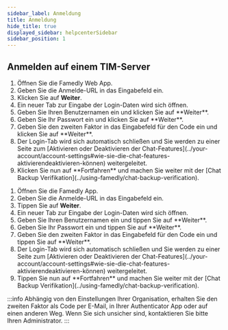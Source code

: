 ```yaml
---
sidebar_label: Anmeldung
title: Anmeldung
hide_title: true
displayed_sidebar: helpcenterSidebar
sidebar_position: 1
---
```



<div class="hero hero--primary">
  <div class="container">
    <h2 class="hero__title">Anmelden auf einem TIM-Server</h2>
  </div>
</div>

<Tabs>
  <TabItem value="desktop" label="Desktop">
  <ol>
    <li>Öffnen Sie die Famedly Web App.</li>
    <li>Geben Sie die Anmelde-URL in das Eingabefeld ein.</li>
    <li>Klicken Sie auf <b>Weiter</b>.</li>
    <li>Ein neuer Tab zur Eingabe der Login-Daten wird sich öffnen.</li>
    <li>Geben Sie Ihren Benutzernamen ein und klicken Sie auf **Weiter**.</li>
    <li>Geben Sie Ihr Passwort ein und klicken Sie auf **Weiter**.</li>
    <li>Geben Sie den zweiten Faktor in das Eingabefeld für den Code ein und klicken Sie auf **Weiter**.</li>
    <li>Der Login-Tab wird sich automatisch schließen und Sie werden zu einer Seite zum [Aktivieren oder Deaktivieren der Chat-Features](../your-account/account-settings#wie-sie-die-chat-features-aktivierendeaktivieren-können) weitergeleitet.</li>
    <li>Klicken Sie nun auf **Fortfahren** und machen Sie weiter mit der [Chat Backup Verifikation](../using-famedly/chat-backup-verification).</li>
  </ol>
  </TabItem>
  <TabItem value="mobile" label="Mobil">
  <ol>
    <li>Öffnen Sie die Famedly App.</li>
    <li>Geben Sie die Anmelde-URL in das Eingabefeld ein.</li>
    <li>Tippen Sie auf <b>Weiter</b>.</li>
    <li>Ein neuer Tab zur Eingabe der Login-Daten wird sich öffnen.</li>
    <li>Geben Sie Ihren Benutzernamen ein und tippen Sie auf **Weiter**.</li>
    <li>Geben Sie Ihr Passwort ein und tippen Sie auf **Weiter**.</li>
    <li>Geben Sie den zweiten Faktor in das Eingabefeld für den Code ein und tippen Sie auf **Weiter**.</li>
    <li>Der Login-Tab wird sich automatisch schließen und Sie werden zu einer Seite zum [Aktivieren oder Deaktivieren der Chat-Features](../your-account/account-settings#wie-sie-die-chat-features-aktivierendeaktivieren-können) weitergeleitet.</li>
    <li>Tippen Sie nun auf **Fortfahren** und machen Sie weiter mit der [Chat Backup Verifikation](../using-famedly/chat-backup-verification).</li>
  </ol>
  </TabItem>
</Tabs>

:::info
Abhängig von den Einstellungen Ihrer Organisation, erhalten Sie den zweiten Faktor als Code per E-Mail, in Ihrer Authenticator App oder auf einen anderen Weg. Wenn Sie sich unsicher sind, kontaktieren Sie bitte Ihren Administrator.
:::
